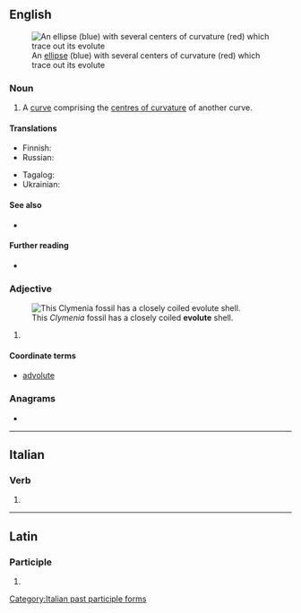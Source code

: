 ==English==
[[File:Ellipse with evolute.png|thumb|An [[ellipse]] (blue) with several centers of curvature (red) which trace out its evolute]]

===Noun===
{{en-noun}}

# {{lb|en|geometry}} A [[curve]] comprising the [[centre of curvature|centres of curvature]] of another curve.

====Translations====
{{trans-top|a curve comprising the centres of curvature of another curve}}
* Finnish: {{t|fi|evoluutta}}
* Russian: {{t+|ru|эволюта|f|sc=Cyrl}}
{{trans-mid}}
* Tagalog: {{t|tl|balisultag}}
* Ukrainian: {{t|uk|еволюта|f|sc=Cyrl}}
{{trans-bottom}}

====See also====
* {{l|en|involute}}

====Further reading====
* {{pedia}}

===Adjective===
{{en-adj|?}}
[[File:Clymeniidae_-_Clymenia_laevigata.JPG|right|thumb|This ''Clymenia'' fossil has a closely coiled '''evolute''' shell.]]

# {{lb|en|malacology}} {{rfdef|lang=en}}

====Coordinate terms====
* [[advolute]]

===Anagrams===
* {{anagrams|en|a=eelotuv|velouté}}

----

==Italian==

===Verb===
{{head|it|verb form|g=f}}

# {{plural of|it|evoluto}}

[[Category:Italian past participle forms]]

----

==Latin==

===Participle===
{{la-part-form|ēvolūte}}

# {{inflection of|la|ēvolūtus||voc|m|s}}